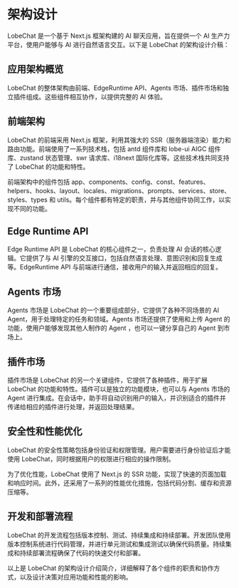 # 架构设计

LobeChat 是一个基于 Next.js 框架构建的 AI 聊天应用，旨在提供一个 AI 生产力平台，使用户能够与 AI 进行自然语言交互。以下是 LobeChat 的架构设计介稿：

## 应用架构概览

LobeChat 的整体架构由前端、EdgeRuntime API、Agents 市场、插件市场和独立插件组成。这些组件相互协作，以提供完整的 AI 体验。

## 前端架构

LobeChat 的前端采用 Next.js 框架，利用其强大的 SSR（服务器端渲染）能力和路由功能。前端使用了一系列技术栈，包括 antd 组件库和 lobe-ui AIGC 组件库、zustand 状态管理、swr 请求库、i18next 国际化库等。这些技术栈共同支持了 LobeChat 的功能和特性。

前端架构中的组件包括 app、components、config、const、features、helpers、hooks、layout、locales、migrations、prompts、services、store、styles、types 和 utils。每个组件都有特定的职责，并与其他组件协同工作，以实现不同的功能。

## Edge Runtime API

Edge Runtime API 是 LobeChat 的核心组件之一，负责处理 AI 会话的核心逻辑。它提供了与 AI 引擎的交互接口，包括自然语言处理、意图识别和回复生成等。EdgeRuntime API 与前端进行通信，接收用户的输入并返回相应的回复。

## Agents 市场

Agents 市场是 LobeChat 的一个重要组成部分，它提供了各种不同场景的 AI Agent，用于处理特定的任务和领域。Agents 市场还提供了使用和上传 Agent 的功能，使用户能够发现其他人制作的 Agent ，也可以一键分享自己的 Agent 到市场上。

## 插件市场

插件市场是 LobeChat 的另一个关键组件，它提供了各种插件，用于扩展 LobeChat 的功能和特性。插件可以是独立的功能模块，也可以与 Agents 市场的 Agent 进行集成。在会话中，助手将自动识别用户的输入，并识别适合的插件并传递给相应的插件进行处理，并返回处理结果。

## 安全性和性能优化

LobeChat 的安全性策略包括身份验证和权限管理。用户需要进行身份验证后才能使用 LobeChat，同时根据用户的权限进行相应的操作限制。

为了优化性能，LobeChat 使用了 Next.js 的 SSR 功能，实现了快速的页面加载和响应时间。此外，还采用了一系列的性能优化措施，包括代码分割、缓存和资源压缩等。

## 开发和部署流程

LobeChat 的开发流程包括版本控制、测试、持续集成和持续部署。开发团队使用版本控制系统进行代码管理，并进行单元测试和集成测试以确保代码质量。持续集成和持续部署流程确保了代码的快速交付和部署。

以上是 LobeChat 的架构设计介绍简介，详细解释了各个组件的职责和协作方式，以及设计决策对应用功能和性能的影响。
